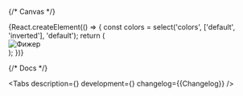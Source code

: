 

<Meta title='Components/Skeleton' component={Skeleton} id='Skeleton' />

{/* Canvas */}

<Story name='Skeleton'>
    {React.createElement(() => {
        const colors = select('colors', ['default', 'inverted'], 'default');
        return (
            <div
                style={{
                    width: 150,
                    height: 150,
                    backgroundColor:
                        colors === 'inverted'
                            ? 'var(--color-light-base-bg-primary-inverted)'
                            : 'transparent',
                        padding: 'var(--gap-40)',
                        position: 'absolute',
                        top: 0,
                        left: 0,
                        right: 0,
                        bottom: 0,
                }}
            >
                <Skeleton
                    visible={boolean('visible', true)}
                    className={text('className', '')}
                    dataTestId={text('dataTestId', '')}
                    animate={boolean('animate', true)}
                    colors={colors}
                >
                    <img
                        width={150}
                        height={150}
                        alt='Фижер'
                        src='https://rawgit.com/alfa-laboratory/arui-feather/master/logo.svg'
                    />
                </Skeleton>
            </div>
        );
    })}
</Story>

{/* Docs */}

<ComponentHeader name='Skeleton' children='Используется как индикатор загрузки контента.' />

<Tabs
    description={<Description />}
    development={<Development />}
    changelog={<Markdown>{Changelog}</Markdown>}
/>
